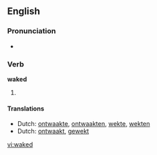 ==English==

===Pronunciation===
*{{IPA|/'weɪkt/}}

===Verb===
'''waked'''
# {{past of|[[wake]]}}

====Translations====
*Dutch: [[ontwaakte]], [[ontwaakten]], [[wekte]], [[wekten]]
*Dutch: [[ontwaakt]], [[gewekt]]


[[vi:waked]]